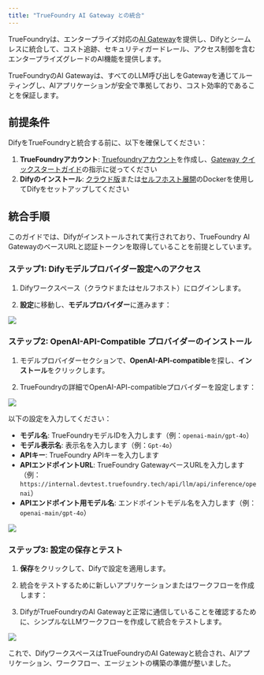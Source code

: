 ```yaml
---
title: "TrueFoundry AI Gateway との統合"
---
```


TrueFoundryは、エンタープライズ対応の[AI Gateway](https://www.truefoundry.com/ai-gateway)を提供し、Difyとシームレスに統合して、コスト追跡、セキュリティガードレール、アクセス制御を含むエンタープライズグレードのAI機能を提供します。

TrueFoundryのAI Gatewayは、すべてのLLM呼び出しをGatewayを通じてルーティングし、AIアプリケーションが安全で準拠しており、コスト効率的であることを保証します。

## 前提条件

DifyをTrueFoundryと統合する前に、以下を確保してください：

1. **TrueFoundryアカウント**: [Truefoundryアカウント](https://www.truefoundry.com/register)を作成し、[Gateway クイックスタートガイド](https://docs.truefoundry.com/gateway/quick-start)の指示に従ってください
2. **Difyのインストール**: [クラウド版](https://dify.ai/)または[セルフホスト展開](https://github.com/langgenius/dify)のDockerを使用してDifyをセットアップしてください

## 統合手順

このガイドでは、Difyがインストールされて実行されており、TrueFoundry AI GatewayのベースURLと認証トークンを取得していることを前提としています。


### ステップ1: Difyモデルプロバイダー設定へのアクセス

1. Difyワークスペース（クラウドまたはセルフホスト）にログインします。

2. **設定**に移動し、**モデルプロバイダー**に進みます：

<Frame>
  <img src="/images/model provider select diffy.png" />
</Frame>

### ステップ2: OpenAI-API-Compatible プロバイダーのインストール

1. モデルプロバイダーセクションで、**OpenAI-API-compatible**を探し、**インストール**をクリックします。

2. TrueFoundryの詳細でOpenAI-API-compatibleプロバイダーを設定します：

<Frame>
  <img src="/images/open api diffy.png" />
</Frame>

以下の設定を入力してください：
- **モデル名**: TrueFoundryモデルIDを入力します（例：`openai-main/gpt-4o`）
- **モデル表示名**: 表示名を入力します（例：`Gpt-4o`）
- **APIキー**: TrueFoundry APIキーを入力します
- **APIエンドポイントURL**: TrueFoundry GatewayベースURLを入力します（例：`https://internal.devtest.truefoundry.tech/api/llm/api/inference/openai`）
- **APIエンドポイント用モデル名**: エンドポイントモデル名を入力します（例：`openai-main/gpt-4o`）

<Frame>
  <img src="/images/new-code-snippet.png" />
</Frame>


### ステップ3: 設定の保存とテスト

1. **保存**をクリックして、Difyで設定を適用します。

2. 統合をテストするために新しいアプリケーションまたはワークフローを作成します：

3. DifyがTrueFoundryのAI Gatewayと正常に通信していることを確認するために、シンプルなLLMワークフローを作成して統合をテストします。

<Frame>
  <img src="/images/result diffy.png" />
</Frame>

これで、DifyワークスペースはTrueFoundryのAI Gatewayと統合され、AIアプリケーション、ワークフロー、エージェントの構築の準備が整いました。

